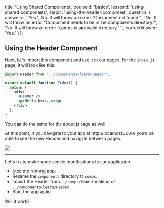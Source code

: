 
  title: 'Using Shared Components',
  courseId: 'basics',
  lessonId: 'using-shared-components',
  stepId: 'using-the-header-component',
  question: {
    answers: [
      'Yes.',
      'No. It will throw an error: “Component not found.”',
      'No. It will throw an error: “Component needs to be in the components directory.”',
      'No. It will throw an error: “comps is an invalid directory.”'
    ],
    correctAnswer: 'Yes.'
  }
};

## Using the Header Component

Next, let's import this component and use it in our pages. For the `index.js` page, it will look like this:

```jsx
import Header from '../components/learn/Header';

export default function Index() {
  return (
    <div>
      <Header />
      <p>Hello Next.js</p>
    </div>
  );
}
```

You can do the same for the about.js page as well.

At this point, if you navigate to your app at http://localhost:3000/ you'll be able to see the new Header and navigate between pages.

![](https://cloud.githubusercontent.com/assets/50838/24333679/fa856f00-1279-11e7-931d-a5707e51a801.gif)

---

Let's try to make some simple modifications to our application.

- Stop the running app.
- Rename the `components` directory to `comps`.
- Import the Header from `../comps/Header` instead of `../components/learn/Header`.
- Start the app again.

Will it work?

